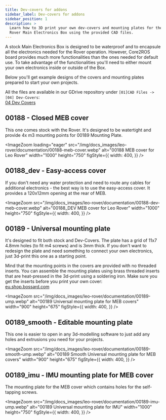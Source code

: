 ```yaml
---
title: Dev-covers for addons
sidebar_label: Dev-covers for addons
sidebar_position: 1
description: >
  Learn how to 3D print your own dev-covers and mounting plates for the Leo
  Rover Main Electronics Box using the provided CAD files.
---
```


A stock Main Electronics Box is designed to be waterproof and to encapsule all
the electronics needed for the Rover operation. However, Core2ROS board provides
much more functionalities than the ones needed for default use. To take
advantage of the functionalities you'll need to either mount your own
electronics inside or outside of the Box.

Below you'll get example designs of the covers and mounting plates prepared to
start your own projects.

All the files are available in our GDrive repository under
`[01]CAD Files -> [04] Dev-Covers`: \
[04 Dev Covers](https://drive.google.com/drive/folders/0B0VJV1qQkx0VR1hYQVEtSjVuaHM?resourcekey=0--JefYnYGrifZKwtYFmZe3g&usp=sharing)

## 00188 - Closed MEB cover

This one comes stock with the Rover. It's designed to be watertight and provide
4x m3 mounting points for 00189 Mounting Plate.

<ImageZoom
  loading="eager"
  src="/img/docs_images/leo-rover/documentation/00188-meb-cover.webp"
  alt="00188 MEB cover for Leo Rover"
  width="1000"
  height="750"
  figStyle={{
    width: 400,
  }}
/>

## 00188_dev - Easy-access cover

If you don't need any water protection and need to route any cables for
additional electronics - the best way is to use the easy-access cover. It
provides a 120x12mm opening at the rear of MEB.

<ImageZoom
  src="/img/docs_images/leo-rover/documentation/00188-dev-meb-cover.webp"
  alt="00188_DEV MEB cover for Leo Rover"
  width="1000"
  height="750"
  figStyle={{
    width: 400,
  }}
/>

## 00189 - Universal mounting plate

It's designed to fit both stock and Dev-Covers. The plate has a grid of 11x7
4.8mm holes (to fit m4 screws) and is 3mm thick. If you don't want to redesign
the plate and need something to connect your own electronics, just 3d-print this
one as a starting point.

Mind that the mounting points in the covers are provided with no threaded
inserts. You can assemble the mounting plates using brass threaded inserts that
are heat-pressed in the 3d-print using a soldering iron. Make sure you get the
inserts before you print your own cover: \
[eu.shop.bossard.com](https://eu.shop.bossard.com/group/en/9429/nuts-inserts/threaded-inserts/bn-1936_press-in-threaded-inserts-for-thermoplastics-and-thermosetting-plastic)

<ImageZoom
  src="/img/docs_images/leo-rover/documentation/00189-ump.webp"
  alt="00189 Universal mounting plate for MEB covers"
  width="900"
  height="675"
  figStyle={{
    width: 400,
  }}
/>

## 00189_smooth - Editable mounting plate

This one is easier to open in any 3d-modelling software to just add any holes
and extrusions you need for your projects.

<ImageZoom
  src="/img/docs_images/leo-rover/documentation/00189-smooth-ump.webp"
  alt="00189 Smooth Universal mounting plate for MEB covers"
  width="900"
  height="675"
  figStyle={{
    width: 400,
  }}
/>

## 00189_imu - IMU mounting plate for MEB cover

The mounting plate for the MEB cover which contains holes for the self-tapping
screws.

<ImageZoom
  src="/img/docs_images/leo-rover/documentation/00189-imu-ump.webp"
  alt="00189 Universal mounting plate for IMU"
  width="1000"
  height="750"
  figStyle={{
    width: 400,
  }}
/>
